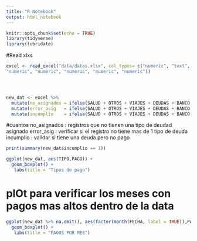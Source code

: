 ```yaml
---
title: "R Notebook"
output: html_notebook
---
```


```r
knitr::opts_chunk$set(echo = TRUE)
library(tidyverse)
library(lubridate)
```
#Read xlxs

```r

excel <- read_excel("data/datos.xlsx", col_types= c("numeric", "text", "date", "text", "numeric", "text", "numeric",
"numeric", "numeric", "numeric", "numeric", "numeric"))




new_dat <- excel %>%
  mutate(no_asignados = ifelse(SALUD + OTROS + VIAJES + DEUDAS + BANCO == 1, 0, 1)) %>%
  mutate(error_asig   = ifelse(SALUD + OTROS + VIAJES + DEUDAS + BANCO > 1,TRUE, FALSE)) %>%
  mutate(incumplio    = ifelse(SALUD + OTROS + VIAJES + DEUDAS + BANCO == 1 & PAGO == 0,1, 0))

```

#cuantos 
no_asignados : registros que no tienen una tipo de deudad asignado 
error_asig   : verificar si el registro no tiene mas de 1 tipo de deuda
incumplio    : validar si tiene una deuda pero no pago 
```r
print(summary(new_dat$incumplio == 1))
```

```r
ggplot(new_dat, aes(TIPO,PAGO)) +
  geom_boxplot() +
   labs(title = "Tipos de pago")
```

# plOt para verificar los meses con pagos mas altos dentro de la data

```r

ggplot(new_dat %>% na.omit(), aes(factor(month(FECHA, label = TRUE)),PAGO)) +
  geom_boxplot() +
   labs(title = "PAGOS POR MES")
```

